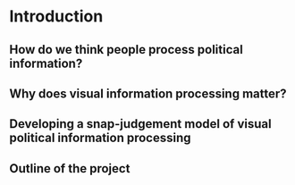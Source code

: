# Introduction {#sec-1}

## How do we think people process political information?

## Why does visual information processing matter?

## Developing a snap-judgement model of visual political information processing

## Outline of the project